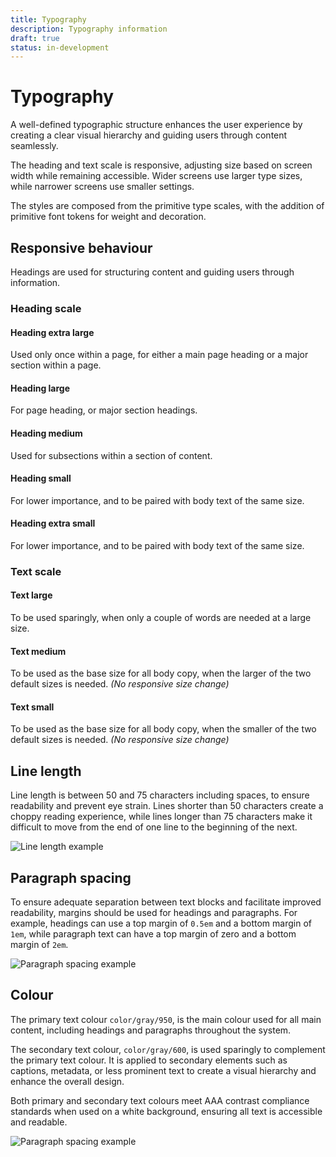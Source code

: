 ```yaml
---
title: Typography
description: Typography information
draft: true
status: in-development
---
```


# Typography

A well-defined typographic structure enhances the user experience by creating a clear visual hierarchy and guiding users through content seamlessly.

The heading and text scale is responsive, adjusting size based on screen width while remaining accessible. Wider screens use larger type sizes, while narrower screens use smaller settings.

The styles are composed from the primitive type scales, with the addition of primitive font tokens for weight and decoration.

## Responsive behaviour

Headings are used for structuring content and guiding users through information.

### Heading scale

#### Heading extra large

Used only once within a page, for either a main page heading or a major section within a page.

<HeadingResponsiveSizes size="xl" sampleText="Heading xl" />

#### Heading large

For page heading, or major section headings.

<HeadingResponsiveSizes size="lg" sampleText="Heading lg" />

#### Heading medium

Used for subsections within a section of content.

<HeadingResponsiveSizes size="md" sampleText="Heading md" />

#### Heading small

For lower importance, and to be paired with body text of the same size.

<HeadingResponsiveSizes size="sm" sampleText="Heading sm" />

#### Heading extra small

For lower importance, and to be paired with body text of the same size.

<HeadingResponsiveSizes size="xs" sampleText="Heading xs" />

### Text scale

#### Text large

To be used sparingly, when only a couple of words are needed at a large size.

<TextResponsiveSizes size="lg" sampleText="Text lg" />

#### Text medium

To be used as the base size for all body copy, when the larger of the two default sizes is needed. _(No responsive size change)_

<TextResponsiveSizes size="md" sampleText="Text md" />

#### Text small

To be used as the base size for all body copy, when the smaller of the two default sizes is needed. _(No responsive size change)_

<TextResponsiveSizes size="sm" sampleText="Text sm" />

## Line length

Line length is between 50 and 75 characters including spaces, to ensure readability and prevent eye strain. Lines shorter than 50 characters create a choppy reading experience, while lines longer than 75 characters make it difficult to move from the end of one line to the beginning of the next.

<Image
  src="/line-length.png"
  alt="Line length example"
  width={650}
  height={270}
/>

## Paragraph spacing

To ensure adequate separation between text blocks and facilitate improved readability, margins should be used for headings and paragraphs. For example, headings can use a top margin of `0.5em` and a bottom margin of `1em`, while paragraph text can have a top margin of zero and a bottom margin of `2em`.

<Image
  src="/paragraph-spacing.png"
  alt="Paragraph spacing example"
  width={548}
  height={168}
/>

## Colour

The primary text colour `color/gray/950`, is the main colour used for all main content, including headings and paragraphs throughout the system.

The secondary text colour, `color/gray/600`, is used sparingly to complement the primary text colour. It is applied to secondary elements such as captions, metadata, or less prominent text to create a visual hierarchy and enhance the overall design.

Both primary and secondary text colours meet AAA contrast compliance standards when used on a white background, ensuring all text is accessible and readable.

<Image
  src="/colour-contrast.png"
  alt="Paragraph spacing example"
  width={548}
  height={206}
/>
